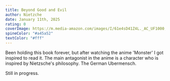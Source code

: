 ```yaml
---
title: Beyond Good and Evil
author: Nietzche
date: January 11th, 2025
rating: 0
coverImage: https://m.media-amazon.com/images/I/61e4sD41Z4L._AC_UF1000,1000_QL80_.jpg  
spineColor: "#a45a52"
textColor: "#fff"
---
```


Been holding this book forever, but after watching the anime 'Monster' I got inspired to read it. The main antagonist in the anime is a character who is inspired by Nietzsche's philosophy. The German Ubermensch.

Still in progress. 
